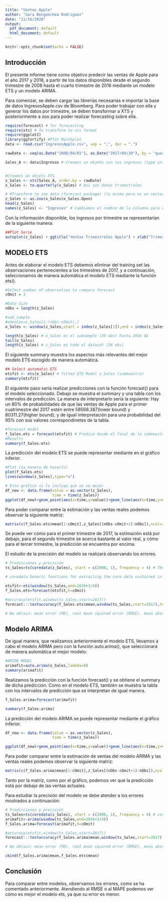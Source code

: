 ```yaml
---
title: "Ventas Apple"
author: "Sara Bengoechea Rodriguez"
date: "11/16/2020"
output:
  pdf_document: default
  html_document: default
---
```


```r
knitr::opts_chunk$set(echo = FALSE)
```

## Introducción

El presente informe tiene como objetivo predecir las ventas de Apple para el año 2017 y 2018, a partir de los datos disponibles desde el segundo trimestre de 2008 hasta el cuarto trimestre de 2016 mediante un modelo ETS y un modelo ARIMA.

Para comenzar, se deben cargar las librerías necesarias e importar la base de datos IngresosApple.csv de Bloomberg. Para poder trabajar con ella y generar los datos por trimestre, se deben transformar a XTS y posteriormente a zoo para poder realizar forecasting sobre ella.

```r
require(forecast) # for forecasting
require(xts) # To transform to xts format
require(ggplot2)
library(ggfortify) #Plot Monthplot
data <- read.csv("IngresosApple.csv", sep = ";", dec = ".") 
```

```r

rawDate <- seq(as.Date("2008/04/01"), as.Date("2017/09/30"), by = "quarter") # Para que entienda que son trimestres

Sales_A <- data$Ingresos # Creamos un objeto con los ingresos (type int)


#Creamos un objeto XTS
x_Sales <- xts(Sales_A, order.by = rawDate)
x_Sales <- to.quarterly(x_Sales) # Asi son datos trimestrales

# #Transform to zoo data (forecast package) (lo mismo pero es un vector con la tabla )
z_Sales <- as.zoo(x_Sales$x_Sales.Open)
head(z_Sales)
names(z_Sales) <- "Ingresos" # Cambiamos el nombre de la columna para que se llame Ingresos

```

Con la información disponible, los ingresos por trimestre se representarían de la siguiente manera:

```r
##Plot Serie
autoplot(z_Sales) + ggtitle("Ventas Trimestrales Apple") + xlab("Trimestre") + ylab("Ingresos")
```

## MODELO ETS

Antes de elaborar el modelo ETS debemos eliminar del training set las observaciones pertenecientes a los trimestres de 2017, y a continuación, seleccionamos de manera automática el modelo ETS mediante la función ets().


```r
#Select number of observation to compare forecast
cOmit = 3

#Data Size
nObs = length(z_Sales)

#sub_sample
#oVentas=z_Sales[1:(nObs-cOmit),]
o_Sales <- window(z_Sales,start = index(z_Sales[1]),end = index(z_Sales[nObs-cOmit]))

```

```r
length(o_Sales) # o_Sales es el subsample (35 obs) hasta 2016 Q4 
tail(o_Sales)
length(z_Sales) # z_Sales es todo el dataset (38 obs)
```

El siguiente summary muestra los aspectos más relevantes del mejor modelo ETS escogido de manera automática.

```r
## Select automatic ETS
etsfit <- ets(o_Sales) # fitted ETS Model o_Sales (submuestra)
summary(etsfit)
```

El siguiente paso sería realizar predicciones con la función forecast() para el modelo seleccionado. Debajo se muestra el summary y una tabla con los intervalos de predicción. La manera de interpretarlo sería la siguiente: Hay un 80% de probabilidades de que las ventas de Apple para el primer cuatrimestre del 2017 estén entre 58568.387(lower bound) y 80311.27(higher bound); y de igual interpretación para una probabilidad del 95% con sus valores correspondinetes de la tabla.

```r
#forecast model
f_Sales.ets = forecast(etsfit) # Predice desde el final de la submuestra para los 8 next quarters
#Results
summary(f_Sales.ets)
```

La predicción del modelo ETS se puede representar mediante en el gráfico inferior.

```r
#Plot (1a manera de hacerlo)
plot(f_Sales.ets)
lines(window(z_Sales),type="o")
```

```r
# Este gráfico sí lo incluyo que se ve mejor
df_new <- data.frame(value = as.vector(z_Sales),
                     time = time(z_Sales))
ggplot(df_new)+geom_point(aes(x=time,y=value))+geom_line(aes(x=time,y=value))+ geom_forecast(f_Sales.ets,alpha=0.4)+ggtitle("ETS: Predicción Apple")
```

Para poder comparar entre la estimación y las ventas reales podemos observar la siguiente matriz:

```r
matrix(c(f_Sales.ets$mean[1:cOmit],z_Sales[(nObs-cOmit+1):nObs]),ncol=2) # primer col es prediccion 2a actual
```
Se puede ver cómo para el primer trimestre de 2017, la estimación está por debajo, para el segundo trimestre se acerca bastante al valor real, y cómo para el tercer trimestre, la predicción se encuentra por encima.

El estudio de la precisión del modelo se realizará observando los errores.

```r
# Predicciones y precisión
ts_Sales=ts(coredata(z_Sales), start = c(2008, 1), frequency = 4) # The function ts is used to create time-series objects.

# coredata Generic functions for extracting the core data contained in a (more complex) object and replacing it.

etsfit<-ets(window(ts_Sales,end=2016+3/4))
f_Sales.ets=forecast(etsfit,h=cOmit)

#accuracy(etsfit,window(ts_Sales,start=2017))
forecast:::testaccuracy(f_Sales.ets$mean,window(ts_Sales,start=2017),test = NULL, d = NULL, D = NULL)

# We obtain: mean error (ME), root mean squared error (RMSE), mean absolute error (MAE), mean percentage error (MPE), mean absolute percentage error (MAPE), mean absolute scaled error (MASE) and the first-order autocorrelation coefficient (ACF1)

```

## Modelo ARIMA

De igual manera, que realizamos anteriormente el modelo ETS, llevamos a cabo el modelo ARIMA pero con la función auto.arima(), que seleccionará de manera automática el mejor modelo:

```r
#ARIMA MODEL
arimafit=auto.arima(o_Sales,lambda=0)
summary(arimafit)
```


Realizamos la predicción con la función forecast() y se obtiene el summary de dicha predicción. Como en el modelo ETS, también se muestra la tabla con los intervalos de predicción que se interpretan de igual manera.

```r
f_Sales.arima=forecast(arimafit)

summary(f_Sales.arima)
```


La predicción del modelo ARIMA se puede representar mediante el gráfico inferior.

```r
df_new <- data.frame(value = as.vector(z_Sales),
                     time = time(z_Sales))

ggplot(df_new)+geom_point(aes(x=time,y=value))+geom_line(aes(x=time,y=value))+ geom_forecast(f_Sales.arima,alpha=0.4)+ggtitle("ARIMA: Predicción Apple")

```

Para poder comparar entre la estimación de ventas del modelo ARIMA y las ventas reales podemos observar la siguiente matriz:

```r
matrix(c(f_Sales.arima$mean[1:cOmit],z_Sales[(nObs-cOmit+1):nObs]),ncol=2)
```
Tanto por la matriz, como por el gráfico, podemos ver que la predicción está por debajo de las ventas actuales.

Para estudiar la precisión del modelo se debe atender a los errores mostrados a continuación:

```r
# Predicciones y precisión
ts_Sales=ts(coredata(z_Sales), start = c(2008, 1), frequency = 4) # coredata Generic functions for extracting the core data contained in a (more complex) object and replacing it.
arimafit<-arima(window(ts_Sales,end=2016+3/4))
f_Sales.arima=forecast(arimafit,h=cOmit)

#accuracy(etsfit,window(ts_Sales,start=2017))
forecast:::testaccuracy(f_Sales.arima$mean,window(ts_Sales,start=2017),test = NULL, d = NULL, D = NULL)

# We obtain: mean error (ME), root mean squared error (RMSE), mean absolute error (MAE), mean percentage error (MPE), mean absolute percentage error (MAPE), mean absolute scaled error (MASE) and the first-order autocorrelation coefficient (ACF1)
```
```r
cbind(f_Sales.arima$mean,f_Sales.ets$mean)
```


## Conclusión

Para comparar entre modelos, observamos los errores, como se ha comentado anteriormente. Atendiendo al RMSE o al MAPE podemos ver cómo es mejor el modelo ets, ya que su error es menor.









